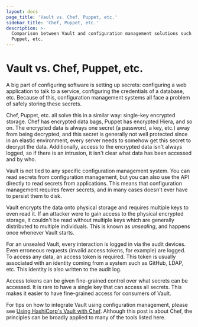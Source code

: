 ```yaml
---
layout: docs
page_title: 'Vault vs. Chef, Puppet, etc.'
sidebar_title: 'Chef, Puppet, etc.'
description: >-
  Comparison between Vault and configuration management solutions such as Chef,
  Puppet, etc.
---
```


# Vault vs. Chef, Puppet, etc.

A big part of configuring software is setting up secrets: configuring a
web application to talk to a service, configuring the credentials of a
database, etc. Because of this, configuration management systems all face
a problem of safely storing these secrets.

Chef, Puppet, etc. all solve this in a similar way: single-key
encrypted storage. Chef has encrypted data bags, Puppet has encrypted
Hiera, and so on. The encrypted data is always one secret (a password,
a key, etc.) away from being decrypted, and this secret is generally
not well protected since in an elastic environment, every server needs
to somehow get this secret to decrypt the data. Additionally, access to
the encrypted data isn't always logged, so if there is an intrusion, it
isn't clear what data has been accessed and by who.

Vault is not tied to any specific configuration management system. You can
read secrets from configuration management, but you can also use the API
directly to read secrets from applications. This means that configuration
management requires fewer secrets, and in many cases doesn't ever have to
persist them to disk.

Vault encrypts the data onto physical storage and requires multiple
keys to even read it. If an attacker were to gain access to the physical
encrypted storage, it couldn't be read without multiple keys which are generally
distributed to multiple individuals. This is known as _unsealing_, and happens
once whenever Vault starts.

For an unsealed Vault, every interaction is logged in via the audit devices.
Even erroneous requests (invalid access tokens, for example) are logged.
To access any data, an access token is required. This token is usually
associated with an identity coming from a system such as GitHub, LDAP, etc.
This identity is also written to the audit log.

Access tokens can be given fine-grained control over what secrets can be
accessed. It is rare to have a single key that can access all secrets. This
makes it easier to have fine-grained access for consumers of Vault.

For tips on how to integrate Vault using configuration management, please see
[Using HashiCorp's Vault with Chef](https://www.hashicorp.com/blog/using-hashicorps-vault-with-chef/).
Although this post is about Chef, the principles can be broadly applied to many
of the tools listed here.
